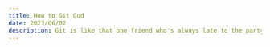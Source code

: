```yaml
---
title: How to Git Gud
date: 2023/06/02
description: Git is like that one friend who's always late to the party. But never forgets to bring a few bottles of booze. So what do you do? You learn to live with them. And that's what this guide is for.
---
```



<Title
  title="How to Git Gud"
  description="Git is like that one friend who's always late to the party. But never forgets to bring a few bottles of booze. So what do you do? You learn to live with them. And that's what this guide is for."
  date="Friday, 2nd June, 2023"
/>

## Git like I'm 5

#### Untracked

New files and directories that don't yet exist on any commit. They are out of the whole loop. Even after they're staged. Until a commit is made. They're considered untracked files.

#### Staged

To stage a file is simply to prepare it finely for a commit. Git, with its index allows you to commit only certain parts of the changes you've done since the last commit. Say you're working on two features - one is finished, and one still needs some work done. You'd like to make a commit and go home (5 o'clock, finally!) but wouldn't like to commit the parts of the second feature, which is not done yet. You stage the parts you know belong to the first feature, and commit. Now the first feature is commited to the project, while the second is still work-in-progress in your working directory.

- When committing, changes are moved from the staging basket into the commit basket.
- When soft resetting, committed changes are moved from the commit basket to the staging basket.

## Commands in Text

#### There are changes on the master branch. How do I move them out?

```bash
git branch dev
git checkout dev

git add .
git commit -m 'committed changes'
```

This will move the untracked changes to the dev branch. Once the changes are commited, the changes will be tracked and will no longer be on the master branch. They will be exclusively on the dev branch.

#### There are changes both locally and remotely. How do I pull?

```bash
git stash
git pull
git stash pop
```

This will remove the changes from the branch and put them in a temporary stash. There by reverting the branch to its last commit state. Then, you can pull the changes from the remote. Finally, you can pop the changes back onto the master branch. This will merge the local changes on top of the remote changes. If there are any conflicts, you will have to resolve them manually.

#### Get rid of all untracked changes?

```bash
git stash
git stash drop
```

This will remove all untracked changes from the branch. This is useful if you want to revert the branch to its last commit state.

#### I commited by accident. How do I undo it while keeping changes?

```bash
git reset --soft HEAD~1
```

This will undo the last commit. The changes will still be on the branch. To revert the changes as well, you can use the following command:

```bash
git reset --hard HEAD~1
```

This will undo the last commit and all changes will be removed from the branch.

#### I made a mistake in my last commit. How do I fix it?

```bash
git commit --amend
```

This will open up your default text editor with the last commit message. Saving it will update the last commit.

#### How do I undo a commit that has already been pushed?

```bash
git revert <commit-hash>
```

This will create a new commit that undoes the changes made in the commit with the given commit-hash. The commit with the given commit-hash will still be on the remote. The new commit is like a normal commit that has been made after the given commit-hash. Push the changes to the remote to update the remote branch.

#### I want to change the commit message of a commit that has already been pushed.

```bash
git commit --amend
git push --force
```

This will open up your default text editor with the last commit message. Saving it will update the last commit. The push will override the remote branch with the local branch.

#### How do I squash my last N commits together?

```bash
git reset --soft HEAD~N
```

This will undo the last N commits. The changes will still be on the branch. This is useful if you want to clean up your commit history without affecting the files.
